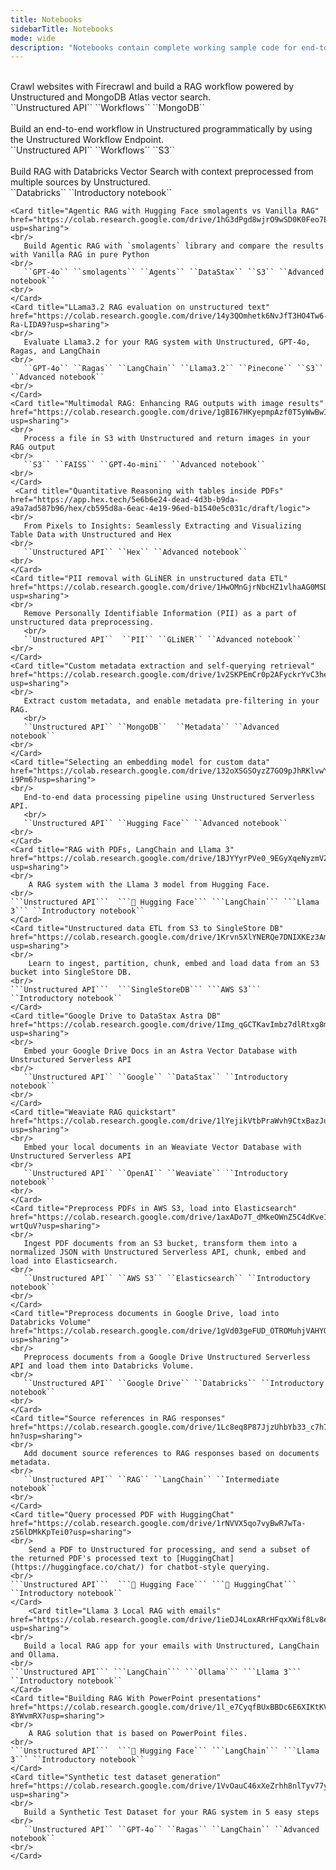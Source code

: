 ```yaml
---
title: Notebooks
sidebarTitle: Notebooks
mode: wide
description: "Notebooks contain complete working sample code for end-to-end solutions."
---
```


<CardGroup cols={2}>
   <Card title="RAG for Online Documentations" href="https://colab.research.google.com/drive/1F1LkM_HwuwruQb5rwsK5Fj_up15hHeLi">
    <br/>
       Crawl websites with Firecrawl and build a RAG workflow powered by Unstructured and MongoDB Atlas vector search.
    <br/>
       ``Unstructured API`` ``Workflows`` ``MongoDB``
    <br/>
    </Card>
    <Card title="Unstructured Workflow Endpoint Quickstart" href="https://colab.research.google.com/drive/13f5C9WtUvIPjwJzxyOR3pNJ9K9vnF4ww">
    <br/>
       Build an end-to-end workflow in Unstructured programmatically by using the Unstructured Workflow Endpoint.
    <br/>
       ``Unstructured API`` ``Workflows`` ``S3``
    <br/>
    </Card>
    <Card title="RAG with Databricks Vector Search with Context from Multiple Sources" href="https://colab.research.google.com/drive/1ZsrqYVhBAqsr6L98xlVjTZltMzNi_P3o?usp=sharing">
    <br/>
       Build RAG with Databricks Vector Search with context preprocessed from multiple sources by Unstructured.
    <br/>
       ``Databricks`` ``Introductory notebook``
    <br/>
    </Card>

    <Card title="Agentic RAG with Hugging Face smolagents vs Vanilla RAG" href="https://colab.research.google.com/drive/1hG3dPgd8wjrO9wSD0K0Feo7EY1iXqrEN?usp=sharing">
    <br/>
       Build Agentic RAG with `smolagents` library and compare the results with Vanilla RAG in pure Python
    <br/>
       ``GPT-4o`` ``smolagents`` ``Agents`` ``DataStax`` ``S3`` ``Advanced notebook``
    <br/>
    </Card>
    <Card title="LLama3.2 RAG evaluation on unstructured text" href="https://colab.research.google.com/drive/14y3QOmhetk6NvJfT3HO4Tw6-Ra-LIDA9?usp=sharing">
    <br/>
       Evaluate Llama3.2 for your RAG system with Unstructured, GPT-4o, Ragas, and LangChain
    <br/>
       ``GPT-4o`` ``Ragas`` ``LangChain`` ``Llama3.2`` ``Pinecone`` ``S3`` ``Advanced notebook`` 
    <br/>
    </Card>
    <Card title="Multimodal RAG: Enhancing RAG outputs with image results" href="https://colab.research.google.com/drive/1gBI67HKyepmpAzf0T5yWwBwIqVXK1Ea_?usp=sharing">
    <br/>
       Process a file in S3 with Unstructured and return images in your RAG output
    <br/>
       ``S3`` ``FAISS`` ``GPT-4o-mini`` ``Advanced notebook``
    <br/>
    </Card>
     <Card title="Quantitative Reasoning with tables inside PDFs" href="https://app.hex.tech/5e6b6e24-dead-4d3b-b9da-a9a7ad587b96/hex/cb595d8a-6eac-4e19-96ed-b1540e5c031c/draft/logic">
    <br/>
       From Pixels to Insights: Seamlessly Extracting and Visualizing Table Data with Unstructured and Hex
    <br/>
       ``Unstructured API`` ``Hex`` ``Advanced notebook``
    <br/>
    </Card>
    <Card title="PII removal with GLiNER in unstructured data ETL" href="https://colab.research.google.com/drive/1HwOMnGjrNbcHZ1vlhaAG0MSDBcwQfexF?usp=sharing">
    <br/>
       Remove Personally Identifiable Information (PII) as a part of unstructured data preprocessing.
       <br/>
       ``Unstructured API``  ``PII`` ``GLiNER`` ``Advanced notebook``
    <br/>
    </Card>
    <Card title="Custom metadata extraction and self-querying retrieval" href="https://colab.research.google.com/drive/1v2SKPEmCr0p2AFyckrYvC3heYKyKff_t?usp=sharing">
    <br/>
       Extract custom metadata, and enable metadata pre-filtering in your RAG.
       <br/>
       ``Unstructured API`` ``MongoDB``  ``Metadata`` ``Advanced notebook``
    <br/>
    </Card>
    <Card title="Selecting an embedding model for custom data" href="https://colab.research.google.com/drive/132oXSGSOyzZ7GO9pJhRKlvwY4F-i9Pm6?usp=sharing">
    <br/>
       End-to-end data processing pipeline using Unstructured Serverless API.
       <br/>
       ``Unstructured API`` ``Hugging Face`` ``Advanced notebook``
    <br/>
    </Card>
    <Card title="RAG with PDFs, LangChain and Llama 3" href="https://colab.research.google.com/drive/1BJYYyrPVe0_9EGyXqeNyzmVZDrCRZwsg?usp=sharing">
    <br/>
        A RAG system with the Llama 3 model from Hugging Face. 
    <br/>
    ```Unstructured API```  ```🤗 Hugging Face``` ```LangChain``` ```Llama 3``` ``Introductory notebook``
    </Card>
    <Card title="Unstructured data ETL from S3 to SingleStore DB" href="https://colab.research.google.com/drive/1Krvn5XlYNERQe7DNIXKEz3AmESJdABLF?usp=sharing">
    <br/>
        Learn to ingest, partition, chunk, embed and load data from an S3 bucket into SingleStore DB.
    <br/>
    ```Unstructured API```  ```SingleStoreDB``` ```AWS S3``` ``Introductory notebook``
    </Card>
    <Card title="Google Drive to DataStax Astra DB" href="https://colab.research.google.com/drive/1Img_qGCTKavImbz7dlRtxg8mNUjiWjJT?usp=sharing">
    <br/>
       Embed your Google Drive Docs in an Astra Vector Database with Unstructured Serverless API
    <br/>
       ``Unstructured API`` ``Google`` ``DataStax`` ``Introductory notebook``
    <br/>
    </Card>
    <Card title="Weaviate RAG quickstart" href="https://colab.research.google.com/drive/1lYejikVtbPraWvh9CtxBazJuXKuJ38wu?usp=sharing">
    <br/>
       Embed your local documents in an Weaviate Vector Database with Unstructured Serverless API 
    <br/>
       ``Unstructured API`` ``OpenAI`` ``Weaviate`` ``Introductory notebook``
    <br/>
    </Card>
    <Card title="Preprocess PDFs in AWS S3, load into Elasticsearch" href="https://colab.research.google.com/drive/1axADo7T_dMkeOWnZ5C4dKve16-wrtQuV?usp=sharing">
    <br/>
       Ingest PDF documents from an S3 bucket, transform them into a normalized JSON with Unstructured Serverless API, chunk, embed and load into Elasticsearch.
    <br/>
       ``Unstructured API`` ``AWS S3`` ``Elasticsearch`` ``Introductory notebook``
    <br/>
    </Card>
    <Card title="Preprocess documents in Google Drive, load into Databricks Volume" href="https://colab.research.google.com/drive/1gVd03geFUD_OTROMuhjVAHYQvgVbViq7?usp=sharing">
    <br/>
       Preprocess documents from a Google Drive Unstructured Serverless API and load them into Databricks Volume.
    <br/>
       ``Unstructured API`` ``Google Drive`` ``Databricks`` ``Introductory notebook``
    <br/>
    </Card>
    <Card title="Source references in RAG responses" href="https://colab.research.google.com/drive/1Lc8eq8P87JjzUhbYb33_c7h7njsWb-hn?usp=sharing">
    <br/>
       Add document source references to RAG responses based on documents metadata.
    <br/>
       ``Unstructured API`` ``RAG`` ``LangChain`` ``Intermediate notebook``
    <br/>
    </Card>
    <Card title="Query processed PDF with HuggingChat" href="https://colab.research.google.com/drive/1rNVVX5qo7vyBwR7wTa-zS6lDMkKpTei0?usp=sharing">
    <br/>
        Send a PDF to Unstructured for processing, and send a subset of the returned PDF's processed text to [HuggingChat](https://huggingface.co/chat/) for chatbot-style querying.
    <br/>
    ```Unstructured API```  ```🤗 Hugging Face``` ```🤗 HuggingChat``` ``Introductory notebook``
    </Card>
        <Card title="Llama 3 Local RAG with emails" href="https://colab.research.google.com/drive/1ieDJ4LoxARrHFqxXWif8Lv8e8aZTgmtH?usp=sharing">
    <br/>
       Build a local RAG app for your emails with Unstructured, LangChain and Ollama.
    <br/>
    ```Unstructured API``` ```LangChain``` ```Ollama``` ```Llama 3``` ``Introductory notebook``
    </Card>
    <Card title="Building RAG With PowerPoint presentations" href="https://colab.research.google.com/drive/1l_e7CyqfBUxBBDc6E6XIKtKV-8YWvmRX?usp=sharing">
    <br/>
        A RAG solution that is based on PowerPoint files.
    <br/>
    ```Unstructured API```  ```🤗 Hugging Face``` ```LangChain``` ```Llama 3``` ``Introductory notebook``
    </Card>
    <Card title="Synthetic test dataset generation" href="https://colab.research.google.com/drive/1VvOauC46xXeZrhh8nlTyv77yvoroMQjr?usp=sharing">
    <br/>
       Build a Synthetic Test Dataset for your RAG system in 5 easy steps
    <br/>
       ``Unstructured API`` ``GPT-4o`` ``Ragas`` ``LangChain`` ``Advanced notebook``
    <br/>
    </Card>
    
</CardGroup>


